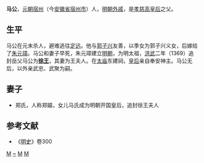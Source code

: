 '''马公'''，[[元朝|元朝]][[宿州_(古代)|宿州]]（今[[安徽省|安徽省]][[宿州市|宿州市]]）人，[[明朝|明朝]][[外戚|外戚]]，是[[孝慈高皇后_(明朝)|孝慈高皇后]]之父。
==生平==
马公在元末杀人，避难逃往[[定远县|定远]]。他与[[郭子兴|郭子兴]]友善，以季女为郭子兴义女，后嫁给了[[朱元璋|朱元璋]]。马公和妻子早死，朱元璋建立[[明朝|明朝]]，为明太祖，[[洪武|洪武]]二年（1369）追封岳父马公为'''[[徐王|徐王]]'''，其妻为王夫人。在[[太庙|太庙]]东建祠，[[皇后|皇后]]亲自奉安神主。马公无后，以外亲武忠、武聚为嗣。
==妻子==
*郑氏，人称郑媪，女儿马氏成为明朝开国皇后，追封徐王夫人
==参考文献==
* 《[[明史|明史]]》卷300
[[Category:元朝人|M]]
[[Category:马姓|~]]
[[Category:明朝外戚|M]]
[[Category:宿州人|M]]